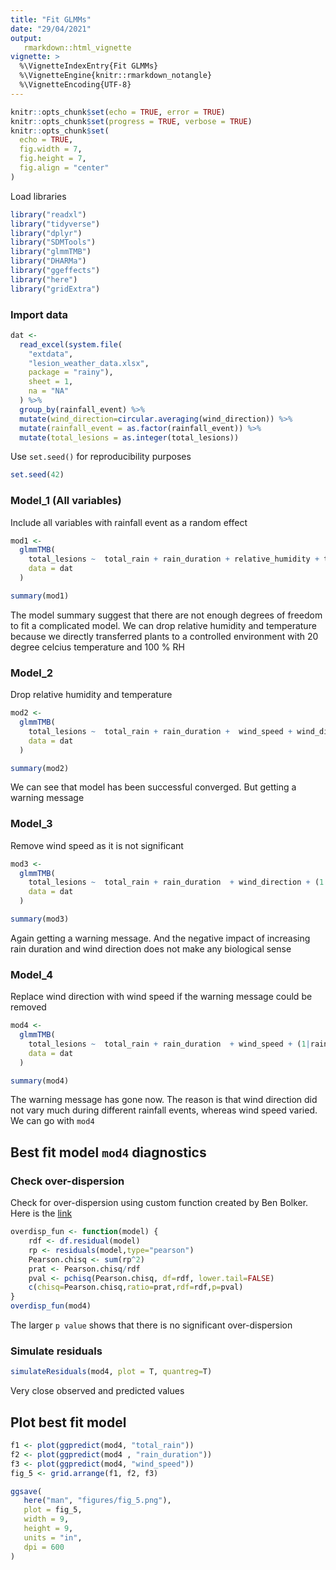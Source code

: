 ```yaml
---
title: "Fit GLMMs"
date: "29/04/2021"
output:
   rmarkdown::html_vignette
vignette: >
  %\VignetteIndexEntry{Fit GLMMs}
  %\VignetteEngine{knitr::rmarkdown_notangle}
  %\VignetteEncoding{UTF-8}
---
```


```r
knitr::opts_chunk$set(echo = TRUE, error = TRUE)
knitr::opts_chunk$set(progress = TRUE, verbose = TRUE)
knitr::opts_chunk$set(
  echo = TRUE,
  fig.width = 7,
  fig.height = 7,
  fig.align = "center"
)
```

Load libraries

```r
library("readxl")
library("tidyverse")
library("dplyr")
library("SDMTools")
library("glmmTMB")
library("DHARMa")
library("ggeffects")
library("here")
library("gridExtra")
```

### Import data

```r
dat <-
  read_excel(system.file(
    "extdata",
    "lesion_weather_data.xlsx",
    package = "rainy"),
    sheet = 1,
    na = "NA"
  ) %>%
  group_by(rainfall_event) %>%
  mutate(wind_direction=circular.averaging(wind_direction)) %>%
  mutate(rainfall_event = as.factor(rainfall_event)) %>%
  mutate(total_lesions = as.integer(total_lesions)) 
```

Use `set.seed()` for reproducibility purposes

```r
set.seed(42)
```

### Model_1 (All variables)

Include all variables with rainfall event as a random effect

```r
mod1 <-
  glmmTMB(
    total_lesions ~  total_rain + rain_duration + relative_humidity + temp + wind_speed + wind_direction + (1|rainfall_event), family = nbinom1,
    data = dat
  )

summary(mod1)
```
The model summary suggest that there are not enough degrees of freedom to fit a complicated model. We can drop relative humidity and temperature because we directly transferred plants to a controlled environment with 20 degree celcius temperature and 100 % RH

### Model_2

Drop relative humidity and temperature 
```r
mod2 <-
  glmmTMB(
    total_lesions ~  total_rain + rain_duration +  wind_speed + wind_direction + (1|rainfall_event), family = nbinom1,
    data = dat
  )

summary(mod2)
```

We can see that model has been successful converged. But getting a warning message

### Model_3

Remove wind speed as it is not significant 

```r
mod3 <-
  glmmTMB(
    total_lesions ~  total_rain + rain_duration  + wind_direction + (1|rainfall_event), family = nbinom1,
    data = dat
  )

summary(mod3)
```
Again getting a warning message. And the negative impact of increasing rain duration and wind direction does not make any biological sense 

### Model_4

Replace wind direction with wind speed if the warning message could be removed

```r
mod4 <-
  glmmTMB(
    total_lesions ~  total_rain + rain_duration  + wind_speed + (1|rainfall_event), family = nbinom1,
    data = dat
  )

summary(mod4)
```

The warning message has gone now. The reason is that wind direction did not vary much during different rainfall events, whereas wind speed varied. We can go with `mod4`

## Best fit model `mod4` diagnostics

### Check over-dispersion

Check for over-dispersion using custom function created by Ben Bolker. Here is the  [link](http://bbolker.github.io/mixedmodels-misc/glmmFAQ.html#overdispersion)

```r
overdisp_fun <- function(model) {
    rdf <- df.residual(model)
    rp <- residuals(model,type="pearson")
    Pearson.chisq <- sum(rp^2)
    prat <- Pearson.chisq/rdf
    pval <- pchisq(Pearson.chisq, df=rdf, lower.tail=FALSE)
    c(chisq=Pearson.chisq,ratio=prat,rdf=rdf,p=pval)
}
overdisp_fun(mod4)
```
The larger `p value` shows that there is no significant over-dispersion 

### Simulate residuals


```r
simulateResiduals(mod4, plot = T, quantreg=T)
```

Very close observed and predicted values 

## Plot best fit model

```r
f1 <- plot(ggpredict(mod4, "total_rain"))
f2 <- plot(ggpredict(mod4 , "rain_duration"))
f3 <- plot(ggpredict(mod4, "wind_speed"))
fig_5 <- grid.arrange(f1, f2, f3)


```


```r
ggsave(
   here("man", "figures/fig_5.png"),
   plot = fig_5,
   width = 9,
   height = 9,
   units = "in",
   dpi = 600
)
```



